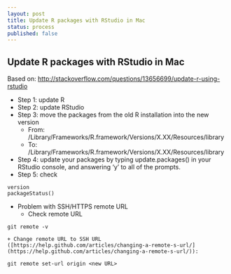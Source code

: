 ```yaml
---
layout: post
title: Update R packages with RStudio in Mac
status: process
published: false
---
```


## Update R packages with RStudio in Mac

Based on: [http://stackoverflow.com/questions/13656699/update-r-using-rstudio](http://stackoverflow.com/questions/13656699/update-r-using-rstudio)

* Step 1: update R
* Step 2: update RStudio
* Step 3: move the packages from the old R installation into the new version
    + From: /Library/Frameworks/R.framework/Versions/X.XX/Resources/library
    + To: /Library/Frameworks/R.framework/Versions/X.XX/Resources/library

* Step 4: update your packages by typing update.packages() in your RStudio console, and answering 'y' to all of the prompts.
* Step 5: check 

```
version
packageStatus()
```

* Problem with SSH/HTTPS remote URL
    + Check remote URL
    
```
git remote -v
```    

    
    + Change remote URL to SSH URL ([https://help.github.com/articles/changing-a-remote-s-url/](https://help.github.com/articles/changing-a-remote-s-url/)):
    
```
git remote set-url origin <new URL>
```    
    
